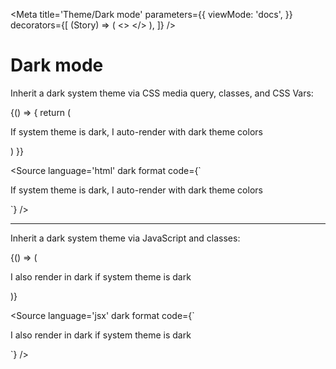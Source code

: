 
<Meta title='Theme/Dark mode'
  parameters={{
    viewMode: 'docs',
  }}
  decorators={[
    (Story) => (
      <>
        <style>{`p:not(.sbdocs) { padding: 1rem; }`}</style>
        <Story />
      </>
    ),
  ]}
/>

# Dark mode

Inherit a dark system theme via CSS media query, classes, and CSS Vars:

<Story name="Inherit via CSS">
  {() => {
    return (
      <div
        id="inherit-css"
        className="bg-backg-primary text-primary"
      >
        <style type="text/css">
          {`@media (prefers-color-scheme: dark) {
            :root #inherit-css {
              --text-primary: var(--white-100);
              --backg-primary: var(--black-100);
            }`}
          }
        </style>
        <p>
          If system theme is dark, I auto-render with dark theme colors
        </p>
      </div>
    )
  }}
</Story>

<Source
  language='html'
  dark
  format
  code={`
<div
  id="inherit-css"
  className="bg-backg-primary text-primary"
>
  <style type="text/css">
    @media (prefers-color-scheme: dark) {
      :root #inherit-css {
        --text-primary: var(--white-100);
        --backg-primary: var(--black-100);
      }
    }
  </style>
  <p>
    If system theme is dark, I auto-render with dark theme colors
  </p>
</div>
  `}
/>

-----
Inherit a dark system theme via JavaScript and classes:

<Story name="Inherit via JavaScript">
  {() => (
    <section
      className={
        `bg-backg-primary text-primary ${hasDarkSystemTheme() && 'dark'}`
      }
    >
      <p>I also render in dark if system theme is dark</p>
    </section>
  )}
</Story>

<Source
  language='jsx'
  dark
  format
  code={`
<section className={\`bg-backg-primary text-primary \${hasDarkSystemTheme() && 'dark'\}\`}>
  <p>I also render in dark if system theme is dark</p>
</section>
  `}
/>
